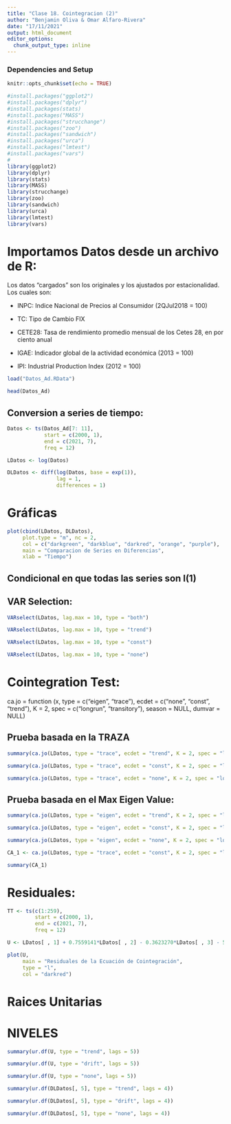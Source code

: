 ```yaml
---
title: "Clase 18. Cointegracion (2)"
author: "Benjamin Oliva & Omar Alfaro-Rivera"
date: "17/11/2021"
output: html_document
editor_options: 
  chunk_output_type: inline
---
```


### Dependencies and Setup
```r
knitr::opts_chunk$set(echo = TRUE)

#install.packages("ggplot2")
#install.packages("dplyr")
#install.packages(stats)
#install.packages("MASS")
#install.packages("strucchange")
#install.packages("zoo")
#install.packages("sandwich")
#install.packages("urca")
#install.packages("lmtest")
#install.packages("vars")
# 
library(ggplot2)
library(dplyr)
library(stats)
library(MASS)
library(strucchange)
library(zoo)
library(sandwich)
library(urca)
library(lmtest)
library(vars)

```

# Importamos Datos desde un archivo de R:

Los datos "cargados" son los originales y los ajustados por estacionalidad. Los cuales son:

* INPC: Indice Nacional de Precios al Consumidor (2QJul2018 = 100)

* TC: Tipo de Cambio FIX 

* CETE28: Tasa de rendimiento promedio mensual de los Cetes 28, en por ciento anual

* IGAE: Indicador global de la actividad económica (2013 = 100)

* IPI: Industrial Production Index (2012 = 100)

```r

load("Datos_Ad.RData")

head(Datos_Ad)

```

## Conversion a series de tiempo:

```r

Datos <- ts(Datos_Ad[7: 11], 
            start = c(2000, 1), 
            end = c(2021, 7), 
            freq = 12)

LDatos <- log(Datos)

DLDatos <- diff(log(Datos, base = exp(1)), 
                lag = 1, 
                differences = 1)

```

# Gráficas
```r

plot(cbind(LDatos, DLDatos), 
     plot.type = "m", nc = 2,
     col = c("darkgreen", "darkblue", "darkred", "orange", "purple"), 
     main = "Comparacion de Series en Diferencias", 
     xlab = "Tiempo")

```

## Condicional en que todas las series son I(1)
 
 
 
## VAR Selection:

```r

VARselect(LDatos, lag.max = 10, type = "both")

VARselect(LDatos, lag.max = 10, type = "trend")

VARselect(LDatos, lag.max = 10, type = "const")

VARselect(LDatos, lag.max = 10, type = "none")

```

# Cointegration Test:
ca.jo = function (x, type = c("eigen", "trace"), ecdet = c("none", "const", 
"trend"), K = 2, spec = c("longrun", "transitory"), season = NULL, 
dumvar = NULL) 

## Prueba basada en la TRAZA

```r

summary(ca.jo(LDatos, type = "trace", ecdet = "trend", K = 2, spec = "longrun"))

summary(ca.jo(LDatos, type = "trace", ecdet = "const", K = 2, spec = "longrun"))

summary(ca.jo(LDatos, type = "trace", ecdet = "none", K = 2, spec = "longrun"))

```

## Prueba basada en el Max Eigen Value:

```r

summary(ca.jo(LDatos, type = "eigen", ecdet = "trend", K = 2, spec = "longrun"))

summary(ca.jo(LDatos, type = "eigen", ecdet = "const", K = 2, spec = "longrun"))

summary(ca.jo(LDatos, type = "eigen", ecdet = "none", K = 2, spec = "longrun"))

```

```r

CA_1 <- ca.jo(LDatos, type = "trace", ecdet = "const", K = 2, spec = "longrun")

summary(CA_1)

```

# Residuales:

```r

TT <- ts(c(1:259), 
         start = c(2000, 1), 
         end = c(2021, 7), 
         freq = 12)

```

```r

U <- LDatos[ , 1] + 0.7559141*LDatos[ , 2] - 0.3623270*LDatos[ , 3] - 5.0035388*LDatos[ , 4] + 4.2690269*LDatos[ , 5] - 3.2113796

```

```r

plot(U, 
     main = "Residuales de la Ecuación de Cointegración",
     type = "l", 
     col = "darkred")

```

# Raices Unitarias
# NIVELES

```r

summary(ur.df(U, type = "trend", lags = 5))

summary(ur.df(U, type = "drift", lags = 5))

summary(ur.df(U, type = "none", lags = 5))

```

```r

summary(ur.df(DLDatos[, 5], type = "trend", lags = 4))

summary(ur.df(DLDatos[, 5], type = "drift", lags = 4))

summary(ur.df(DLDatos[, 5], type = "none", lags = 4))

```


